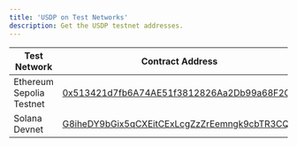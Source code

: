 ```yaml
---
title: 'USDP on Test Networks'
description: Get the USDP testnet addresses.
---
```



<TestnetCaution />

| Test Network | Contract Address |
| --- | --- |
| Ethereum Sepolia Testnet | [0x513421d7fb6A74AE51f3812826Aa2Db99a68F2C9](https://sepolia.etherscan.io/token/0x513421d7fb6A74AE51f3812826Aa2Db99a68F2C9) |
| Solana Devnet | [G8iheDY9bGix5qCXEitCExLcgZzZrEemngk9cbTR3CQs](https://explorer.solana.com/address/G8iheDY9bGix5qCXEitCExLcgZzZrEemngk9cbTR3CQs?cluster=devnet) |
